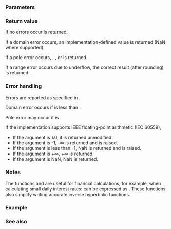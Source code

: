 {{cpp/title|log1p|log1pf|log1pl}}
{{cpp/numeric/math/navbar}}
{{cpp/numeric/math/declarations
|family=log1p
|param1=num
|constexpr_since=26
|desc=Computes the {{enwiki|Natural logarithm|natural (base ''e'') logarithm}} of {{c|1 + num}}. This function is more precise than the expression {{c|std::log(1 + num)}} if {{c|num}} is close to zero.
}}

===Parameters===
{{par begin}}
{{par|num|floating-point or integer value}}
{{par end}}

===Return value===
If no errors occur {{math|ln(1+num)}} is returned.

If a domain error occurs, an implementation-defined value is returned (NaN where supported).

If a pole error occurs, {{lc|HUGE_VAL|-HUGE_VAL}}, {{tt|-HUGE_VALF}}, or {{tt|-HUGE_VALL}} is returned.

If a range error occurs due to underflow, the correct result (after rounding) is returned.

===Error handling===
Errors are reported as specified in {{lc|math_errhandling}}.

Domain error occurs if {{c|num}} is less than {{math|-1}}.

Pole error may occur if {{c|num}} is {{math|-1}}.

If the implementation supports IEEE floating-point arithmetic (IEC 60559),
* If the argument is ±0, it is returned unmodified.
* If the argument is -1, -∞ is returned and {{lc|FE_DIVBYZERO}} is raised.
* If the argument is less than -1, NaN is returned and {{lc|FE_INVALID}} is raised.
* If the argument is +∞, +∞ is returned.
* If the argument is NaN, NaN is returned.

===Notes===
The functions {{lc|std::expm1}} and {{tt|std::log1p}} are useful for financial calculations, for example, when calculating small daily interest rates: {{math|(1 + x){{su|p=n}} - 1}} can be expressed as {{c|std::expm1(n * std::log1p(x))}}. These functions also simplify writing accurate inverse hyperbolic functions.

{{cpp/numeric/math/additional integer overload note|log1p}}

===Example===
{{example
|code=
#include &lt;cerrno&gt;
#include &lt;cfenv&gt;
#include &lt;cmath&gt;
#include &lt;cstring&gt;
#include &lt;iostream&gt;
// #pragma STDC FENV_ACCESS ON

int main()
{
    std::cout &lt;&lt; "log1p(0) = " &lt;&lt; log1p(0) &lt;&lt; '\n'
              &lt;&lt; "Interest earned in 2 days on $100, compounded daily at 1%\n"
              &lt;&lt; "    on a 30/360 calendar = "
              &lt;&lt; 100 * expm1(2 * log1p(0.01 / 360)) &lt;&lt; '\n'
              &lt;&lt; "log(1+1e-16) = " &lt;&lt; std::log(1 + 1e-16)
              &lt;&lt; ", but log1p(1e-16) = " &lt;&lt; std::log1p(1e-16) &lt;&lt; '\n';
    
    // special values
    std::cout &lt;&lt; "log1p(-0) = " &lt;&lt; std::log1p(-0.0) &lt;&lt; '\n'
              &lt;&lt; "log1p(+Inf) = " &lt;&lt; std::log1p(INFINITY) &lt;&lt; '\n';
    
    // error handling
    errno = 0;
    std::feclearexcept(FE_ALL_EXCEPT);
    
    std::cout &lt;&lt; "log1p(-1) = " &lt;&lt; std::log1p(-1) &lt;&lt; '\n';
    
    if (errno == ERANGE)
        std::cout &lt;&lt; "    errno == ERANGE: " &lt;&lt; std::strerror(errno) &lt;&lt; '\n';
    if (std::fetestexcept(FE_DIVBYZERO))
        std::cout &lt;&lt; "    FE_DIVBYZERO raised\n";
}
|p=true
|output=
log1p(0) = 0
Interest earned in 2 days on $100, compounded daily at 1%
    on a 30/360 calendar = 0.00555563
log(1+1e-16) = 0, but log1p(1e-16) = 1e-16
log1p(-0) = -0
log1p(+Inf) = inf
log1p(-1) = -inf
    errno == ERANGE: Result too large
    FE_DIVBYZERO raised
}}

===See also===
{{dsc begin}}
{{dsc inc|cpp/numeric/math/dsc log}}
{{dsc inc|cpp/numeric/math/dsc log10}}
{{dsc inc|cpp/numeric/math/dsc log2}}
{{dsc inc|cpp/numeric/math/dsc expm1}}
{{dsc see c|c/numeric/math/log1p}}
{{dsc end}}

{{langlinks|de|es|fr|it|ja|pt|ru|zh}}